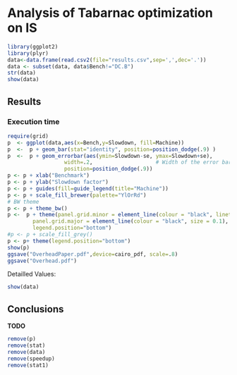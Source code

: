 Analysis of Tabarnac optimization on IS
=======================================


```r
library(ggplot2)
library(plyr)
data<-data.frame(read.csv2(file="results.csv",sep=',',dec='.'))
data <- subset(data, data$Bench!="DC.B")
str(data)
show(data)
```
Results
-------

###   Execution time

```r
require(grid)
p  <- ggplot(data,aes(x=Bench,y=Slowdown, fill=Machine))
p  <-  p + geom_bar(stat="identity", position=position_dodge(.9) )
p  <-  p + geom_errorbar(aes(ymin=Slowdown-se, ymax=Slowdown+se),
                  width=.2,                    # Width of the error bars
                  position=position_dodge(.9))
p <- p + xlab("Benchmark")
p <- p + ylab("Slowdown factor")
p <- p + guides(fill=guide_legend(title="Machine"))
p <- p + scale_fill_brewer(palette="YlOrRd")
# BW theme
p <- p + theme_bw()
p <-  p + theme(panel.grid.minor = element_line(colour = "black", linetype="dashed", size = 0.1),
        panel.grid.major = element_line(colour = "black", size = 0.1),
        legend.position="bottom")
#p <- p + scale_fill_grey()
p <- p+ theme(legend.position="bottom")
show(p)
ggsave("OverheadPaper.pdf",device=cairo_pdf, scale=.8)
ggsave("Overhead.pdf")
```

Detailled Values:

```r
show(data)
```

Conclusions
-----------

**TODO**

```r
remove(p)
remove(stat)
remove(data)
remove(speedup)
remove(stat1)
```
